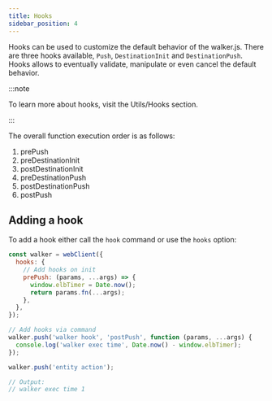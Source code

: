 ```yaml
---
title: Hooks
sidebar_position: 4
---
```



Hooks can be used to customize the default behavior of the walker.js. There are
three hooks available, `Push`, `DestinationInit` and `DestinationPush`. Hooks
allows to eventually validate, manipulate or even cancel the default behavior.

:::note

To learn more about hooks, visit the<Link to="../../utils/hooks">
Utils/Hooks</Link> section.

:::

The overall function execution order is as follows:

1. prePush
2. preDestinationInit
3. postDestinationInit
4. preDestinationPush
5. postDestinationPush
6. postPush

## Adding a hook

To add a hook either call the `hook` command or use the `hooks` option:

```js
const walker = webClient({
  hooks: {
    // Add hooks on init
    prePush: (params, ...args) => {
      window.elbTimer = Date.now();
      return params.fn(...args);
    },
  },
});

// Add hooks via command
walker.push('walker hook', 'postPush', function (params, ...args) {
  console.log('walker exec time', Date.now() - window.elbTimer);
});

walker.push('entity action');

// Output:
// walker exec time 1
```
